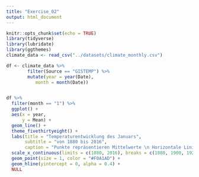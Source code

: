 ```yaml
---
title: "Exercise_02"
output: html_document
---
```


```r
knitr::opts_chunk$set(echo = TRUE)
library(tidyverse)
library(lubridate)
library(ggthemes)
climate_data <- read_csv("../datasets/climate_monthly.csv")
```


```r

df <- climate_data %>% 
        filter(Source == "GISTEMP") %>% 
        mutate(year = year(Date),
           month = month(Date))


df %>% 
  filter(month == "1") %>% 
  ggplot() +
  aes(x = year,
      y = Mean) +
  geom_line() +
  theme_fivethirtyeight() +
  labs(title = "Temperaturentwicklung des Januars",
       subtitle = "von 1880 bis 2016",
       caption = "Punkte repräsentieren Mittelwerte \n Horizontale Linie als Nullpunkt") +
  scale_x_continuous(limits = c(1880, 2016), breaks = c(1880, 1900, 1920, 1940, 1960, 1980, 2000, 2016)) +
  geom_point(size = 1, color = "#F0A1AD") +
  geom_hline(yintercept = 0, alpha = 0.4) +
  NULL
  
```


